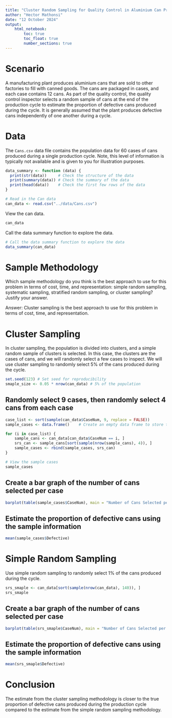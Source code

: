 ```yaml
---
title: "Cluster Random Sampling for Quality Control in Aluminium Can Production"
author: "Hector Mathonsi"
date: "12 October 2024"
output:
    html_notebook:
        toc: true
        toc_float: true
        number_sections: true
---
```

  
# Scenario
A manufacturing plant produces aluminium cans that are sold to other factories to fill with canned goods. The cans are packaged in cases, and each case contains 12 cans. As part of the quality control, the quality control inspector selects a random sample of cans at the end of the production cycle to estimate the proportion of defective cans produced during the cycle. It is generally assumed that the plant produces defective cans independently of one another during a cycle.

# Data
The `Cans.csv` data file contains the population data for 60 cases of cans produced during a single production cycle. Note, this level of information is typically not available and is given to you for illustration purposes.

```r
data_summary <- function (data) {
  print(str(data))     # Check the structure of the data
  print(summary(data)) # Check the summary of the data
  print(head(data))    # Check the first few rows of the data
}

# Read in the Can data
can_data <- read.csv("../data/Cans.csv")
```

View the can data.
```r
can_data

```

Call the data summary function to explore the data.
```r
# Call the data summary function to explore the data
data_summary(can_data)
```

# Sample Methodology
Which sample methodology do you think is the best approach to use for this problem in terms of cost, time, and representation: simple random sampling, systematic sampling, stratified random sampling, or cluster sampling? Justify your answer.

Answer: Cluster sampling is the best approach to use for this problem in terms of cost, time, and representation.

# Cluster Sampling
In cluster sampling, the population is divided into clusters, and a simple random sample of clusters is selected. In this case, the clusters are the cases of cans, and we will randomly select a few cases to inspect. We will use cluster sampling to randomly select 5% of the cans produced during the cycle.
```r
set.seed(123) # Set seed for reproducibility
smaple_size <- 0.05 * nrow(can_data) # 5% of the population

```


## Randomly select 9 cases, then randomly select 4 cans from each case
```r
case_list <- sort(sample(can_data$CaseNum, 9, replace = FALSE))
sample_cases <- data.frame()    # Create an empty data frame to store the sample cases

for (i in case_list) {
    sample_cans <- can_data[can_data$CaseNum == i, ]
    srs_can <- sample_cans[sort(sample(nrow(sample_cans), 4)), ]
    sample_cases <- rbind(sample_cases, srs_can)
}

# View the sample cases
sample_cases
```

## Create a bar graph of the number of cans selected per case
```r
barplot(table(sample_cases$CaseNum), main = "Number of Cans Selected per Case", xlab = "Case Number", ylab = "Number of Cans", col = "skyblue")
```

## Estimate the proportion of defective cans using the sample information
```r
mean(sample_cases$Defective)
```

# Simple Random Sampling
Use simple random sampling to randomly select 1% of the cans produced during the cycle.
```r
srs_smaple <- can_data[sort(sample(nrow(can_data), 140)), ]
srs_smaple
```

## Create a bar graph of the number of cans selected per case
```r
barplot(table(srs_smaple$CaseNum), main = "Number of Cans Selected per Case", xlab = "Case Number", ylab = "Number of Cans", col = "skyblue")
```

## Estimate the proportion of defective cans using the sample information
```r
mean(srs_smaple$Defective)
```

# Conclusion

The estimate from the cluster sampling methodology is closer to the true proportion of defective cans produced during the production cycle compared to the estimate from the simple random sampling methodology.

